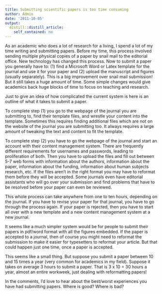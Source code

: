 ```yaml
---
title: Submitting scientific papers is too time consuming
author: Admin
date: '2011-10-05'
output:
  distill::distill_article:
    self_contained: no
---
```


As an academic who does a lot of research for a living, I spend a lot of my time writing and submitting papers. Before my time, this process involved sending multiple physical copies of a paper by snail mail to the editorial office. New technology has changed this process. Now to submit a paper you generally have to: (1) find a Microsoft Word or Latex template for the journal and use it for your paper and (2) upload the manuscript and figures (usually separately). This is a big improvement over snail mail submission! But it still takes a huge amount of time. Some simple changes would give academics back huge blocks of time to focus on teaching and research.


Just to give an idea of how complicated the current system is here is an outline of what it takes to submit a paper.

To complete step (1) you go to the webpage of the journal you are submitting to, find their template files, and wrestle your content into the template. Sometimes this requires finding additional files which are not on the website of the journal you are submitting too. It always requires a large amount of tweaking the text and content to fit the template.

To complete step (2) you have to go the webpage of the journal and start an account with their content management system. There are frequently different requirements for usernames and passwords, leading to proliferation of both. Then you have to upload the files and fill out between 5-7 web forms with information about the authors, information about the paper, information about the funding, information about human subjects research, etc. If the files aren&#8217;t in the right format you may have to reformat them before they will be accepted. Some journals even have editorial assistants who will go over your submission and find problems that have to be resolved before your paper can even be reviewed.

This whole process can take anywhere from one to ten hours, depending on the journal. If you have to revise your paper for that journal, you have to go through the process again. If your paper is rejected, then you have to start all over with a new template and a new content management system at a new journal.

It seems like a much simpler system would be for people to submit their papers in pdf/word format with all the figures embedded. If the paper is accepted to a journal, then of course you might need to reformat the submission to make it easier for typesetters to reformat your article. But that could happen just one time, once a paper is accepted.

This seems like a small thing. But suppose you submit a paper between 10 and 15 times a year (very common for academics in my field). Suppose it takes on average 3 hours to submit a paper. That is 3 x 10 = 30 hours a year, almost an entire workweek, just dealing with reformatting papers! 

In the comments, I&#8217;d love to hear about the best/worst experiences you have had submitting papers. Where is good? Where is bad?
